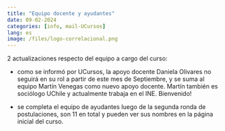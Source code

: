 ```yaml
---
title: "Equipo docente y ayudantes"
date: 09-02-2024
categories: [info, mail-UCursos]
lang: es
image: /files/logo-correlacional.png
---
```


2 actualizaciones respecto del equipo a cargo del curso:

- como se informó por UCursos, la apoyo docente Daniela Olivares no seguirá en su rol a partir de este mes de Septiembre, y se suma al equipo Martín Venegas como nuevo apoyo docente. Martín también es sociólogo UChile y actualmente trabaja en el INE. Bienvenido!

- se completa el equipo de ayudantes luego de la segunda ronda de postulaciones, son 11 en total y pueden ver sus nombres en la página inicial del curso.




